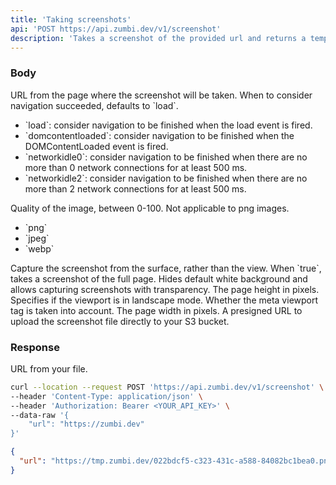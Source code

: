 ```yaml
---
title: 'Taking screenshots'
api: 'POST https://api.zumbi.dev/v1/screenshot'
description: 'Takes a screenshot of the provided url and returns a temporary url for the image file. It is also possible to pass a presignedUrl and upload the file directly to your S3 bucket.'
---
```


### Body

<ParamField body='url' type='string' required>
  URL from the page where the screenshot will be taken.
</ParamField>

<ParamField body='goto' type='object'>
  <Expandable title='fields'>
    <ParamField body='waitUntil' type='enum'>
      When to consider navigation succeeded, defaults to `load`.
      <Expandable title='options'>
        <ul>
          <li>
            `load`: consider navigation to be finished when the load event is
            fired.
          </li>
          <li>
            `domcontentloaded`: consider navigation to be finished when the
            DOMContentLoaded event is fired.
          </li>
          <li>
            `networkidle0`: consider navigation to be finished when there are no
            more than 0 network connections for at least 500 ms.
          </li>
          <li>
            `networkidle2`: consider navigation to be finished when there are no
            more than 2 network connections for at least 500 ms.
          </li>
        </ul>
      </Expandable>
    </ParamField>
  </Expandable>
</ParamField>

<ParamField body='screenshot' type='object'>
  <Expandable title='fields'>
    <ParamField body='quality' type='number'>
      Quality of the image, between 0-100. Not applicable to png images.
    </ParamField>
    <ParamField body='type' type='enum' defaultValue='png'>
      <Expandable title='options'>
        <ul>
          <li>`png`</li>
          <li>`jpeg`</li>
          <li>`webp`</li>
        </ul>
      </Expandable>
    </ParamField>
    <ParamField body='fromSurface' type='boolean' defaultValue={true}>
      Capture the screenshot from the surface, rather than the view.
    </ParamField>
    <ParamField body='fullPage' type='boolean' defaultValue={false}>
      When `true`, takes a screenshot of the full page.
    </ParamField>
    <ParamField body='omitBackground' type='boolean' defaultValue={false}>
      Hides default white background and allows capturing screenshots with
      transparency.
    </ParamField>
  </Expandable>
</ParamField>

<ParamField body='authenticate' type='object'>
  <Expandable title='fields'>
    <ParamField body='password' type='string' required />
    <ParamField body='username' type='string' required />
  </Expandable>
</ParamField>

<ParamField body='setViewport' type='object'>
  <Expandable title='fields'>
    <ParamField body='height' type='number' required>
      The page height in pixels.
    </ParamField>
    <ParamField body='isLandscape' type='boolean' defaultValue={false}>
      Specifies if the viewport is in landscape mode.
    </ParamField>
    <ParamField body='isMobile' type='boolean' defaultValue={false}>
      Whether the meta viewport tag is taken into account.
    </ParamField>
    <ParamField body='width' type='number' required>
      The page width in pixels.
    </ParamField>
  </Expandable>
</ParamField>

<ParamField body='presignedUrl' type='string'>
  A presigned URL to upload the screenshot file directly to your S3 bucket.
</ParamField>

### Response

<ResponseField name='url' type='string'>
  URL from your file.
</ResponseField>

<RequestExample>

```bash Example Request
curl --location --request POST 'https://api.zumbi.dev/v1/screenshot' \
--header 'Content-Type: application/json' \
--header 'Authorization: Bearer <YOUR_API_KEY>' \
--data-raw '{
    "url": "https://zumbi.dev"
}'
```

</RequestExample>

<ResponseExample>

```json Response
{
  "url": "https://tmp.zumbi.dev/022bdcf5-c323-431c-a588-84082bc1bea0.png"
}
```

</ResponseExample>
